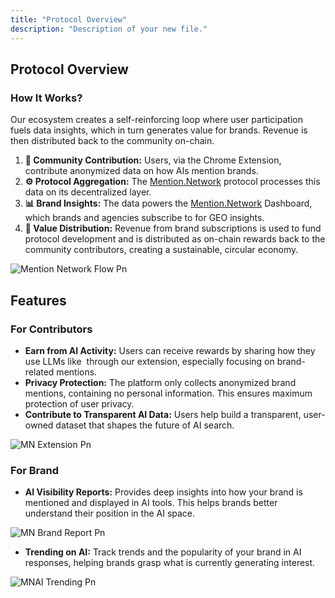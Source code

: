 ```yaml
---
title: "Protocol Overview"
description: "Description of your new file."
---
```


## **Protocol Overview**

### How It Works?

Our ecosystem creates a self-reinforcing loop where user participation fuels data insights, which in turn generates value for brands. Revenue is then distributed back to the community on-chain.

1. **👥 Community Contribution:** Users, via the Chrome Extension, contribute anonymized data on how AIs mention brands.
2. **⚙️ Protocol Aggregation:** The [Mention.Network](http://Mention.Network) protocol processes this data on its decentralized layer.
3. **📊 Brand Insights:** The data powers the [Mention.Network](http://Mention.Network) Dashboard, which brands and agencies subscribe to for GEO insights.
4. **💸 Value Distribution:** Revenue from brand subscriptions is used to fund protocol development and is distributed as on-chain rewards back to the community contributors, creating a sustainable, circular economy.

![Mention Network Flow Pn](/images/mention-networkFlow.png)

## Features

### For Contributors 

- **Earn from AI Activity:** Users can receive rewards by sharing how they use LLMs like  through our extension, especially focusing on brand-related mentions.
- **Privacy Protection:** The platform only collects anonymized brand mentions, containing no personal information. This ensures maximum protection of user privacy.
- **Contribute to Transparent AI Data:** Users help build a transparent, user-owned dataset that shapes the future of AI search.

![MN Extension Pn](/images/MNExtension.png)

### For Brand

- **AI Visibility Reports:** Provides deep insights into how your brand is mentioned and displayed in AI tools. This helps brands better understand their position in the AI space.

![MN Brand Report Pn](/images/MNBrandReport.png)

- **Trending on AI:** Track trends and the popularity of your brand in AI responses, helping brands grasp what is currently generating interest.

![MNAI Trending Pn](/images/MNAITrending.png)